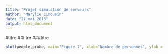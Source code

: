 ```yaml
---
title: "Projet simulation de serveurs"
author: "Marylie Limousin"
date: "27 mai 2018"
output: html_document
---
```


#titre
##titre
###titre

```r






plot(people,proba, main="Figure 1", xlab="Nombre de personnes", ylab = "Probabilité", las=1);






```
